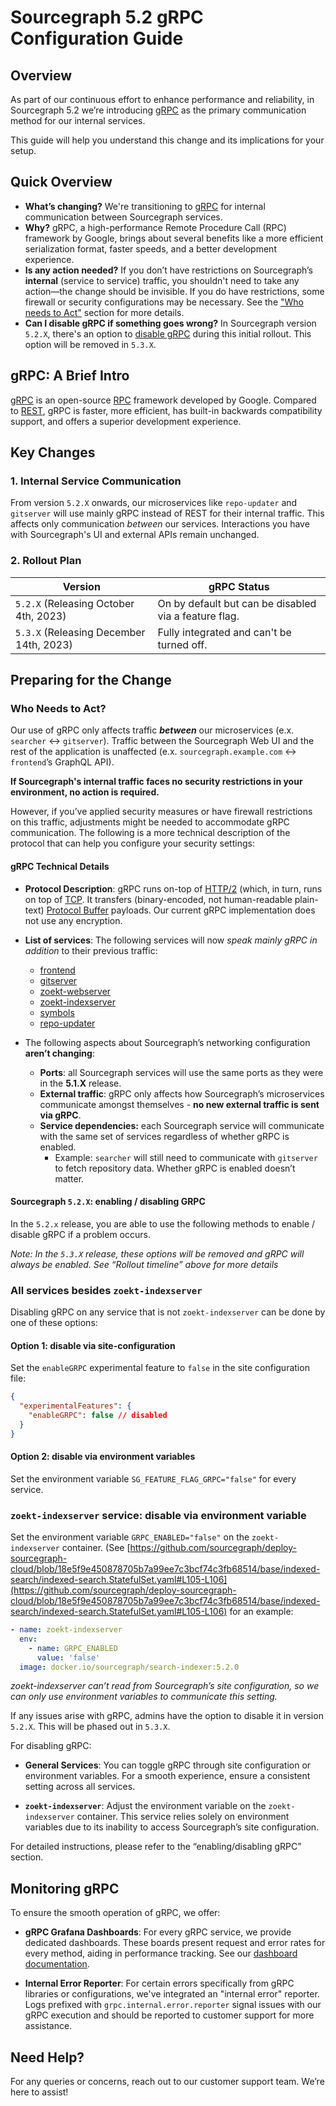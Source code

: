 # Sourcegraph 5.2 gRPC Configuration Guide

## Overview

As part of our continuous effort to enhance performance and reliability, in Sourcegraph 5.2 we’re introducing [gRPC](https://grpc.io/) as the primary communication method for our internal services.

This guide will help you understand this change and its implications for your setup.

## Quick Overview

- **What’s changing?** We're transitioning to [gRPC](https://grpc.io/) for internal communication between Sourcegraph services.
- **Why?** gRPC, a high-performance Remote Procedure Call (RPC) framework by Google, brings about several benefits like a more efficient serialization format, faster speeds, and a better development experience.
- **Is any action needed?** If you don’t have restrictions on Sourcegraph’s **internal** (service to service) traffic, you shouldn't need to take any action—the change should be invisible. If you do have restrictions, some firewall or security configurations may be necessary. See the ["Who needs to Act"](#who-needs-to-act) section for more details.
- **Can I disable gRPC if something goes wrong?** In Sourcegraph version `5.2.X`, there's an option to [disable gRPC](#sourcegraph-52x-enabling--disabling-grpc) during this initial rollout. This option will be removed in `5.3.X`.

## gRPC: A Brief Intro

[gRPC](https://grpc.io/) is an open-source [RPC](https://en.wikipedia.org/wiki/Remote_procedure_call) framework developed by Google. Compared to [REST](https://en.wikipedia.org/wiki/REST), gRPC is faster, more efficient, has built-in backwards compatibility support, and offers a superior development experience.

## Key Changes

### 1. Internal Service Communication

From version `5.2.X` onwards, our microservices like `repo-updater` and `gitserver` will use mainly gRPC instead of REST for their internal traffic. This affects only communication *between* our services. Interactions you have with Sourcegraph's UI and external APIs remain unchanged.

### 2. Rollout Plan

| Version                         | gRPC Status                                                              |
|---------------------------------|--------------------------------------------------------------------------|
| `5.2.X` (Releasing October 4th, 2023) | On by default but can be disabled via a feature flag.               |
| `5.3.X` (Releasing December 14th, 2023)| Fully integrated and can't be turned off.                             |

## Preparing for the Change

### Who Needs to Act?

Our use of gRPC only affects traffic **_between_** our microservices (e.x. `searcher` ↔ `gitserver`). Traffic between the Sourcegraph Web UI and the rest of the application is unaffected (e.x. `sourcegraph.example.com` ↔ `frontend`’s GraphQL API).

**If Sourcegraph's internal traffic faces no security restrictions in your environment, no action is required.**

However, if you’ve applied security measures or have firewall restrictions on this traffic, adjustments might be needed to accommodate gRPC communication. The following is a more technical description of the protocol that can help you configure your security settings:

#### gRPC Technical Details

- **Protocol Description**: gRPC runs on-top of [HTTP/2](https://en.wikipedia.org/wiki/HTTP/2) (which, in turn, runs on top of [TCP](https://en.wikipedia.org/wiki/Transmission_Control_Protocol). It transfers (binary-encoded, not human-readable plain-text) [Protocol Buffer](https://protobuf.dev/) payloads. Our current gRPC implementation does not use any encryption.

- **List of services**: The following services will now _speak mainly gRPC in addition_ to their previous traffic:
  - [frontend](https://github.com/sourcegraph/deploy-sourcegraph/blob/master/base/frontend/sourcegraph-frontend.Service.yaml)
  - [gitserver](https://github.com/sourcegraph/deploy-sourcegraph-cloud/blob/release/base/gitserver/gitserver.Service.yaml)
  - [zoekt-webserver](https://github.com/sourcegraph/deploy-sourcegraph-cloud/blob/release/base/indexed-search/indexed-search.StatefulSet.yaml)
  - [zoekt-indexserver](https://github.com/sourcegraph/deploy-sourcegraph-cloud/blob/release/base/indexed-search/indexed-search.StatefulSet.yaml)
  - [symbols](https://github.com/sourcegraph/deploy-sourcegraph-cloud/blob/release/base/symbols/symbols.Deployment.yaml)
  - [repo-updater](https://github.com/sourcegraph/deploy-sourcegraph-cloud/blob/release/base/repo-updater/repo-updater.Deployment.yaml)

- The following aspects about Sourcegraph’s networking configuration **aren’t changing**:
  - **Ports**: all Sourcegraph services will use the same ports as they were in the **5.1.X** release.
  - **External traffic**: gRPC only affects how Sourcegraph’s microservices communicate amongst themselves - **no new external traffic is sent via gRPC**.
  - **Service dependencies:** each Sourcegraph service will communicate with the same set of services regardless of whether gRPC is enabled.
    - Example: `searcher` will still need to communicate with `gitserver` to fetch repository data. Whether gRPC is enabled doesn’t matter.

#### Sourcegraph `5.2.X`: enabling / disabling GRPC

In the `5.2.x` release, you are able to use the following methods to enable / disable gRPC if a problem occurs.

_Note: In the `5.3.X` release, these options will be removed and gRPC will always be enabled. See “Rollout timeline” above for more details_

### All services besides `zoekt-indexserver`

Disabling gRPC on any service that is not `zoekt-indexserver` can be done by one of these options:

#### Option 1: disable via site-configuration

Set the `enableGRPC` experimental feature to `false` in the site configuration file:

```json
{
  "experimentalFeatures": {
    "enableGRPC": false // disabled
  }
}
```

#### Option 2: disable via environment variables

Set the environment variable `SG_FEATURE_FLAG_GRPC="false"` for every service.

### `zoekt-indexserver` service: disable via environment variable

Set the environment variable `GRPC_ENABLED="false"` on the `zoekt-indexserver` container. (See [https://github.com/sourcegraph/deploy-sourcegraph-cloud/blob/18e5f9e450878705b7a99ee7c3bcf74c3fb68514/base/indexed-search/indexed-search.StatefulSet.yaml#L105-L106](https://github.com/sourcegraph/deploy-sourcegraph-cloud/blob/18e5f9e450878705b7a99ee7c3bcf74c3fb68514/base/indexed-search/indexed-search.StatefulSet.yaml#L105-L106) for an example:

```yaml
- name: zoekt-indexserver
  env:
    - name: GRPC_ENABLED
      value: 'false'
  image: docker.io/sourcegraph/search-indexer:5.2.0
```

_zoekt-indexserver can’t read from Sourcegraph’s site configuration, so we can only use environment variables to communicate this setting._

If any issues arise with gRPC, admins have the option to disable it in version `5.2.X`. This will be phased out in `5.3.X`.

For disabling gRPC:

- **General Services**: You can toggle gRPC through site configuration or environment variables. For a smooth experience, ensure a consistent setting across all services.

- **`zoekt-indexserver`**: Adjust the environment variable on the `zoekt-indexserver` container. This service relies solely on environment variables due to its inability to access Sourcegraph’s site configuration.

For detailed instructions, please refer to the “enabling/disabling gRPC” section.

## Monitoring gRPC

To ensure the smooth operation of gRPC, we offer:

- **gRPC Grafana Dashboards**: For every gRPC service, we provide dedicated dashboards. These boards present request and error rates for every method, aiding in performance tracking. See our [dashboard documentation](/admin/observability/dashboards).

- **Internal Error Reporter**: For certain errors specifically from gRPC libraries or configurations, we've integrated an "internal error" reporter. Logs prefixed with `grpc.internal.error.reporter` signal issues with our gRPC execution and should be reported to customer support for more assistance.

## Need Help?

For any queries or concerns, reach out to our customer support team. We’re here to assist!
